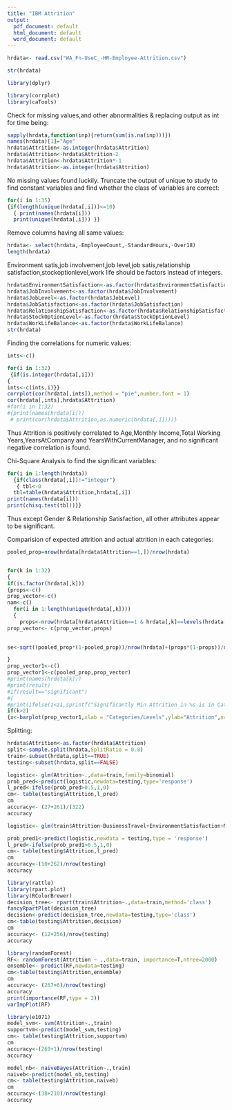 ---
title: "IBM Attrition"
output:
  pdf_document: default
  html_document: default
  word_document: default
---

```{r}
hrdata<- read.csv("WA_Fn-UseC_-HR-Employee-Attrition.csv")

str(hrdata)


```

```{r}
library(dplyr)

library(corrplot)
library(caTools)

```
Check for missing values,and other abnormalities & replacing output as int for time being:
```{r}
sapply(hrdata,function(inp){return(sum(is.na(inp)))})
names(hrdata)[1]="Age"
hrdata$Attrition<-as.integer(hrdata$Attrition)
hrdata$Attrition<-hrdata$Attrition-2
hrdata$Attrition<-hrdata$Attrition*-1
hrdata$Attrition<-as.integer(hrdata$Attrition)
```
No missing values found luckily.
Truncate the output of unique to study to find constant variables and find whether 
the class of variables are correct:


```{r}
for(i in 1:35)
{if(length(unique(hrdata[,i]))<=10)
  { print(names(hrdata[i]))
  print(unique(hrdata[,i])) }}
```
Remove columns having all same values:
```{r}
hrdata<- select(hrdata,-EmployeeCount,-StandardHours,-Over18)
length(hrdata)
```
Environment satis,job involvement,job level,job satis,relationship satisfaction,stockoptionlevel,work life
should be factors instead of integers.
 
```{r}

hrdata$EnvironmentSatisfaction<-as.factor(hrdata$EnvironmentSatisfaction)
hrdata$JobInvolvement<-as.factor(hrdata$JobInvolvement)
hrdata$JobLevel<-as.factor(hrdata$JobLevel)
hrdata$JobSatisfaction<-as.factor(hrdata$JobSatisfaction)
hrdata$RelationshipSatisfaction<-as.factor(hrdata$RelationshipSatisfaction)
hrdata$StockOptionLevel<-as.factor(hrdata$StockOptionLevel)
hrdata$WorkLifeBalance<-as.factor(hrdata$WorkLifeBalance)
str(hrdata)


```

Finding the correlations for numeric values:
```{r}
ints<-c()

for(i in 1:32)
 {if(is.integer(hrdata[,i]))
{
ints<-c(ints,i)}}
corrplot(cor(hrdata[,ints]),method = "pie",number.font = 1)
cor(hrdata[,ints],hrdata$Attrition)
#for(i in 1:32)
#{print(names(hrdata[i])) 
 # print(cor(hrdata$Attrition,as.numeric(hrdata[,i])))}

```
Thus Attrition is positively correlated to Age,Monthly Income,Total Working Years,YearsAtCompany and YearsWithCurrentManager, and no significant negative correlation is found.


Chi-Square Analysis to find the significant variables:

```{r}
for(i in 1:length(hrdata))
  {if(class(hrdata[,i])!="integer")
   { tbl<-0
  tbl=table(hrdata$Attrition,hrdata[,i])
print(names(hrdata[i]))
print(chisq.test(tbl))}}
```
Thus except Gender & Relationship Satisfaction, all other attributes appear to be significant.

Comparision of expected attrition and actual attrition in each categories:
```{r}
pooled_prop=nrow(hrdata[hrdata$Attrition==1,])/nrow(hrdata)


for(k in 1:32)
{
if(is.factor(hrdata[,k]))
{props<-c()
prop_vector<-c()
nam<-c()  
  for(i in 1:length(unique(hrdata[,k])))
  {
    props<-nrow(hrdata[hrdata$Attrition==1 & hrdata[,k]==levels(hrdata[,k])[i],])/nrow(hrdata[hrdata[,k]==levels(hrdata[,k])[i],])
prop_vector<- c(prop_vector,props)  
   

se<-sqrt((pooled_prop*(1-pooled_prop))/nrow(hrdata)+(props*(1-props))/nrow(hrdata[hrdata[,k]==levels(hrdata[,k])[i],]))

}
prop_vector1<-c()
prop_vector1<-c(pooled_prop,prop_vector)
#print(names(hrdata[k]))
#print(result)
#if(result=="significant")
#{ 
#print(ifelse(z<z1,sprintf("Significantly Min Attrition in %s is in Category %i",names(hrdata[k]),i),sprintf("Significantly Max Attrition in %s is in Category %i",names(hrdata[k]),i)))
if(k>2)
{x<-barplot(prop_vector1,xlab = "Categories/Levels",ylab="Attrition",names.arg=c("Expected",levels(hrdata[,k])),main = names(hrdata[k]),axisnames=T,ylim = c(0,1),width = 1.5,cex.names = .6,space=0.7,col="blue")}}}

```


Splitting:
```{r}
hrdata$Attrition<-as.factor(hrdata$Attrition)
split<-sample.split(hrdata,SplitRatio = 0.8)
train<-subset(hrdata,split==TRUE)
testing<-subset(hrdata,split==FALSE)
```

```{r}
logistic<- glm(Attrition~.,data=train,family=binomial)
prob_pred<-predict(logistic,newdata=testing,type='response')
l_pred<-ifelse(prob_pred>0.5,1,0)
cm<- table(testing$Attrition,l_pred)
cm
accuracy<- (27+261)/(322)
accuracy
```


```{r}
logistic<- glm(train$Attrition~BusinessTravel+EnvironmentSatisfaction+MaritalStatus+JobInvolvement+JobRole+OverTime+WorkLifeBalance+Age+MonthlyIncome+TotalWorkingYears+YearsAtCompany+YearsWithCurrManager,data=train,family=binomial)

prob_pred1<-predict(logistic,newdata = testing,type = 'response')
l_pred<-ifelse(prob_pred1>0.5,1,0)
cm<- table(testing$Attrition,l_pred)
cm
accuracy<-(10+262)/nrow(testing)
accuracy
```



```{r}
library(rattle)
library(rpart.plot)
library(RColorBrewer)
decision_tree<- rpart(train$Attrition~.,data=train,method='class')
fancyRpartPlot(decision_tree)
decision<-predict(decision_tree,newdata=testing,type='class')
cm<-table(testing$Attrition,decision)
cm
accuracy<- (12+256)/nrow(testing)
accuracy
```
```{r}
library(randomForest)
RF<- randomForest(Attrition ~ .,data=train, importance=T,ntree=2000)
ensemble<- predict(RF,newdata=testing)
cm<-table(testing$Attrition,ensemble)
cm
accuracy<- (267+6)/nrow(testing)
accuracy
print(importance(RF,type = 2))
varImpPlot(RF)
```

```{r}
library(e1071)
model_svm<- svm(Attrition~.,train)
supportvm<-predict(model_svm,testing)
cm<- table(testing$Attrition,supportvm)
cm
accuracy<-(269+1)/nrow(testing)
accuracy
```

```{r}
model_nb<- naiveBayes(Attrition~.,train)
naiveb<-predict(model_nb,testing)
cm<- table(testing$Attrition,naiveb)
cm
accuracy<-(38+210)/nrow(testing)
accuracy
```

